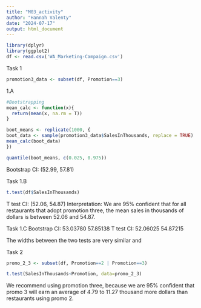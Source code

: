 ```yaml
---
title: "M03_activity"
author: "Hannah Valenty"
date: "2024-07-17"
output: html_document
---
```


```r
library(dplyr)
library(ggplot2)
df <- read.csv('WA_Marketing-Campaign.csv')
```
Task 1
```r
promotion3_data <- subset(df, Promotion==3)
```
1.A
```r
#Bootstrapping
mean_calc <- function(x){
  return(mean(x, na.rm = T))
}

boot_means <- replicate(1000, {
boot_data <- sample(promotion3_data$SalesInThousands, replace = TRUE)
mean_calc(boot_data)
})

quantile(boot_means, c(0.025, 0.975))
```
Bootstrap CI: (52.99, 57.81)

Task 1.B
```r
t.test(df$SalesInThousands)
```
T test CI: (52.06, 54.87)
Interpretation: We are 95% confident that for all restaurants that adopt promotion three, the mean sales in thousands of dollars is between 52.06 and 54.87.


Task 1.C
Bootstrap CI: 53.03780 57.85138 
T test CI: 52.06025 54.87215

The widths between the two tests are very similar and 

Task 2
```r
promo_2_3 <- subset(df, Promotion==2 | Promotion==3)

t.test(SalesInThousands~Promotion, data=promo_2_3)

```
We recommend using promotion three, because we are 95% confident that promo 3 will earn an average of 4.79 to 11.27 thousand more dollars than restaurants using promo 2.